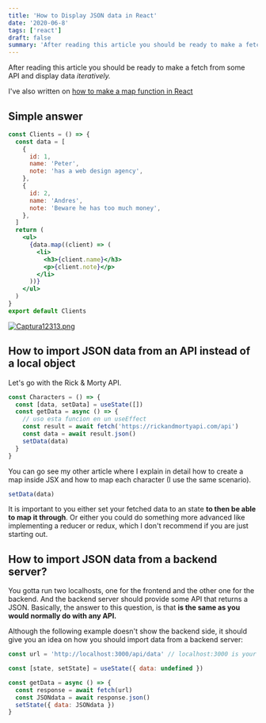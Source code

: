 ```yaml
---
title: 'How to Display JSON data in React'
date: '2020-06-8'
tags: ['react']
draft: false
summary: 'After reading this article you should be ready to make a fetch from some API and display data iteratively.'
---
```


After reading this article you should be ready to make a fetch from some API and display data _iteratively._

I've also written on [how to make a map function in React](/blog/map-inside-jsx)

## Simple answer

```jsx
const Clients = () => {
  const data = [
    {
      id: 1,
      name: 'Peter',
      note: 'has a web design agency',
    },
    {
      id: 2,
      name: 'Andres',
      note: 'Beware he has too much money',
    },
  ]
  return (
    <ul>
      {data.map((client) => (
        <li>
          <h3>{client.name}</h3>
          <p>{client.note}</p>
        </li>
      ))}
    </ul>
  )
}
export default Clients
```

[![Captura12313.png](https://i.postimg.cc/vmnfHPyb/Captura12313.png)](https://postimg.cc/yJVkLyWb)

## How to import JSON data from an API instead of a local object

Let's go with the Rick & Morty API.

```jsx
const Characters = () => {
  const [data, setData] = useState([])
  const getData = async () => {
    // uso esta funcion en un useEffect
    const result = await fetch('https://rickandmortyapi.com/api')
    const data = await result.json()
    setData(data)
  }
}
```

You can go see my other article where I explain in detail how to create a map inside JSX and how to map each character (I use the same scenario).

```jsx
setData(data)
```

It is important to you either set your fetched data to an state **to then be able to map it through**. Or either you could do something more advanced like implementing a reducer or redux, which I don't recommend if you are just starting out.

## How to import JSON data from a backend server?

You gotta run two localhosts, one for the frontend and the other one for the backend. And the backend server should provide some API that returns a JSON. Basically, the answer to this question, is that **is the same as you would normally do with any API.**

Although the following example doesn't show the backend side, it should give you an idea on how you should import data from a backend server:

```jsx
const url = 'http://localhost:3000/api/data' // localhost:3000 is your backend

const [state, setState] = useState({ data: undefined })

const getData = async () => {
  const response = await fetch(url)
  const JSONdata = await response.json()
  setState({ data: JSONdata })
}
```

